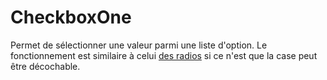 # CheckboxOne

Permet de sélectionner une valeur parmi une liste d'option. Le fonctionnement est similaire à celui [des radios](./radio) si ce n'est que la case peut être décochable.


<FormExample source={source}  />
